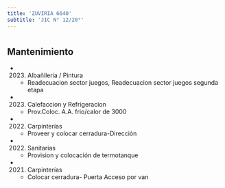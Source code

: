 ```yaml
---
title: 'ZUVIRIA 6640'
subtitle: 'JIC N° 12/20°'
---
```


#


## Mantenimiento

*  (2023) Albañileria / Pintura 
    + Readecuacion sector juegos, Readecuacion sector juegos segunda etapa

*  (2023) Calefaccion y Refrigeracion 
    + Prov.Coloc.  A.A. frio/calor de 3000

*  (2022) Carpinterías 
    + Proveer y colocar cerradura-Dirección

*  (2022) Sanitarias 
    + Provision y colocación de termotanque

*  (2021) Carpinterías 
    + Colocar cerradura- Puerta Acceso por van



